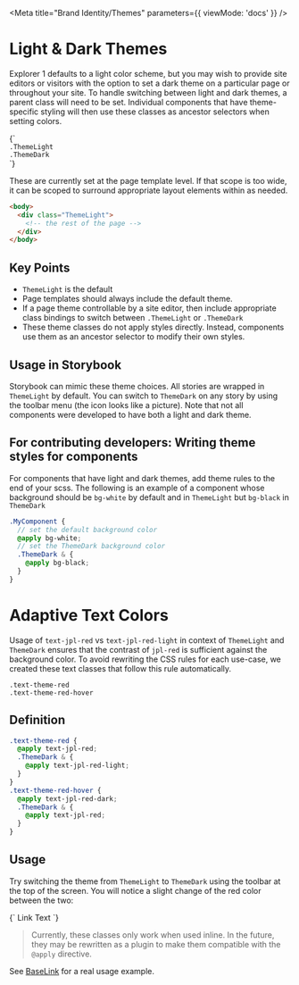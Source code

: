 
<Meta title="Brand Identity/Themes" parameters={{ viewMode: 'docs' }} />

# Light & Dark Themes

Explorer 1 defaults to a light color scheme, but you may wish to provide site editors or visitors with the option to set a dark theme on a particular page or throughout your site. To handle switching between light and dark themes, a parent class will need to be set. Individual components that have theme-specific styling will then use these classes as ancestor selectors when setting colors.

<Story name="Light and Dark">
  {`
    <div class="py-4">
      <div><code>.ThemeLight</code></div>
      <div><code>.ThemeDark</code></div>
    </div>
  `}
</Story>

These are currently set at the page template level. If that scope is too wide, it can be scoped to surround appropriate layout elements within as needed.

```html
<body>
  <div class="ThemeLight">
    <!-- the rest of the page -->
  </div>
</body>
```

## Key Points

- `ThemeLight` is the default
- Page templates should always include the default theme.
- If a page theme controllable by a site editor, then include appropriate class bindings to switch between `.ThemeLight` or `.ThemeDark`
- These theme classes do not apply styles directly. Instead, components use them as an ancestor selector to modify their own styles.

## Usage in Storybook

Storybook can mimic these theme choices. All stories are wrapped in `ThemeLight` by default. You can switch to `ThemeDark` on any story by using the toolbar menu (the icon looks like a picture). Note that not all components were developed to have both a light and dark theme.

## For contributing developers: Writing theme styles for components

For components that have light and dark themes, add theme rules to the end of your scss. The following is an example of a component whose background should be `bg-white` by default and in `ThemeLight` but `bg-black` in `ThemeDark`

```scss
.MyComponent {
  // set the default background color
  @apply bg-white;
  // set the ThemeDark background color
  .ThemeDark & {
    @apply bg-black;
  }
}
```

# Adaptive Text Colors

Usage of `text-jpl-red` vs `text-jpl-red-light` in context of `ThemeLight` and `ThemeDark` ensures that the contrast of `jpl-red` is sufficient against the background color. To avoid rewriting the CSS rules for each use-case, we created these text classes that follow this rule automatically.

```
.text-theme-red
.text-theme-red-hover
```

## Definition

```css
.text-theme-red {
  @apply text-jpl-red;
  .ThemeDark & {
    @apply text-jpl-red-light;
  }
}
.text-theme-red-hover {
  @apply text-jpl-red-dark;
  .ThemeDark & {
    @apply text-jpl-red;
  }
}
```

## Usage

Try switching the theme from `ThemeLight` to `ThemeDark` using the toolbar at the top of the screen. You will notice a slight change of the red color between the two:

<Canvas>
  <Story name="Adaptive Text Colors">
    {`
      <a class="cursor-pointer font-bold text-theme-red can-hover:hover:text-theme-red-hover">
        Link Text
      </a>
    `}
  </Story>
</Canvas>

> Currently, these classes only work when used inline. In the future, they may be rewritten as a
> plugin to make them compatible with the `@apply` directive.

See [BaseLink](?path=/docs/components-base-baselink--primary) for a real usage example.
